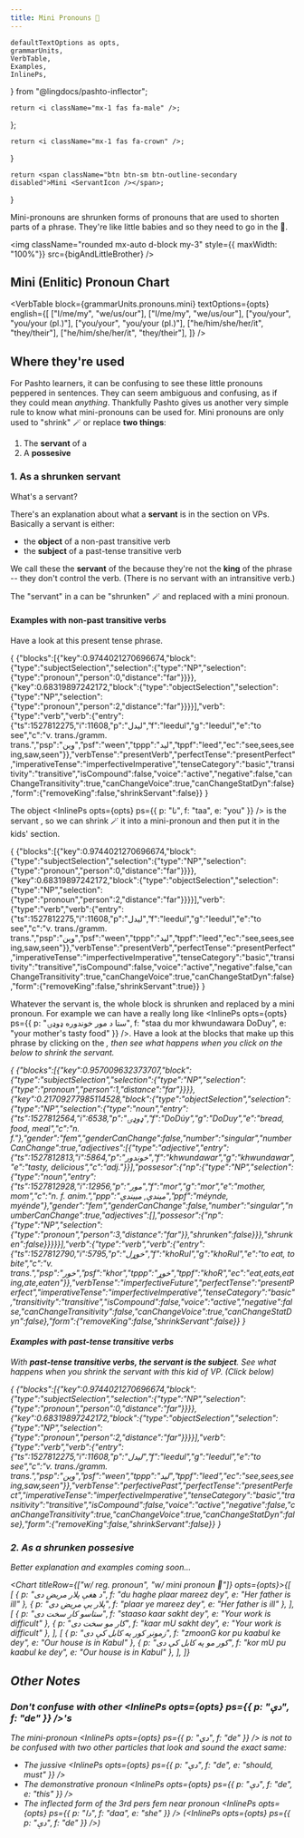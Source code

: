 ```yaml
---
title: Mini Pronouns 👶
---
```


<!-- 

Copyright (c) 2021 lingdocs.com 

The content of the chapters/book is licensed by a
Attribution-ShareAlike 4.0 International License (CC BY-SA 4.0)
https://creativecommons.org/licenses/by-sa/4.0/
https://creativecommons.org/licenses/by-sa/4.0/legalcode
    
-->

    defaultTextOptions as opts,
    grammarUnits,
    VerbTable,
    Examples,
    InlinePs,
} from "@lingdocs/pashto-inflector";

    return <i className="mx-1 fas fa-male" />;
};

    return <i className="mx-1 fas fa-crown" />;
}

    return <span className="btn btn-sm btn-outline-secondary disabled">Mini <ServantIcon /></span>;
}

Mini-pronouns are shrunken forms of pronouns that are used to shorten parts of a phrase. They're like little babies and so they need to go in the <KidsSection /> 👶.

<img className="rounded mx-auto d-block my-3" style={{ maxWidth: "100%"}} src={bigAndLittleBrother} />

## Mini (Enlitic) Pronoun Chart

<VerbTable
    block={grammarUnits.pronouns.mini}
    textOptions={opts}
    english={[
        ["I/me/my", "we/us/our"],
        ["I/me/my", "we/us/our"],
        ["you/your", "you/your (pl.)"],
        ["you/your", "you/your (pl.)"],
        ["he/him/she/her/it", "they/their"],
        ["he/him/she/her/it", "they/their"],
    ]}
/>

## Where they're used

For Pashto learners, it can be confusing to see these little pronouns peppered in sentences. They can seem ambiguous and confusing, as if they could mean *anything*. Thankfully Pashto gives us another very simple rule to know what mini-pronouns can be used for. Mini pronouns are only used to "shrink" 🪄 or replace **two things**:

1. The **servant** <ServantIcon /> of a <VP />
3. A **possesive**

### 1. As a shrunken servant

<div className="alert alert-info" role="alert">

What's a servant?

There's an explanation about what a <strong>servant</strong> <ServantIcon /> is in the section on <Link to="/phrase-structure/vp/#2-with-non-past-transitive-verbs-">VPs</Link>. Basically a servant is either:

- the **object** <NP /> of a non-past transitive verb
- the **subject** <NP /> of a past-tense transitive verb

We call these the **servant** <ServantIcon /> of the <VP /> because they're not the **king** <KingIcon /> of the phrase -- they don't control the verb. (There is no servant with an intransitive verb.)

</div>

The "servant" <NP /> in a <VP /> can be "shrunken" 🪄 and replaced with a mini pronoun.

#### Examples with non-past transitive verbs

Have a look at this present tense phrase.

<EditableVPEx opts={opts} formChoice>{
    {"blocks":[{"key":0.9744021270696674,"block":{"type":"subjectSelection","selection":{"type":"NP","selection":{"type":"pronoun","person":0,"distance":"far"}}}},{"key":0.68319897242172,"block":{"type":"objectSelection","selection":{"type":"NP","selection":{"type":"pronoun","person":2,"distance":"far"}}}}],"verb":{"type":"verb","verb":{"entry":{"ts":1527812275,"i":11608,"p":"لیدل","f":"leedul","g":"leedul","e":"to see","c":"v. trans./gramm. trans.","psp":"وین","psf":"ween","tppp":"لید","tppf":"leed","ec":"see,sees,seeing,saw,seen"}},"verbTense":"presentVerb","perfectTense":"presentPerfect","imperativeTense":"imperfectiveImperative","tenseCategory":"basic","transitivity":"transitive","isCompound":false,"voice":"active","negative":false,"canChangeTransitivity":true,"canChangeVoice":true,"canChangeStatDyn":false},"form":{"removeKing":false,"shrinkServant":false}}
}</EditableVPEx>

The object <NP /> <InlinePs opts={opts} ps={{ p: "تا", f: "taa", e: "you" }} /> is the servant <ServantIcon />, so we can shrink 🪄 it into a mini-pronoun and then put it in the <Link to="/phrase-structure/kids-section">kids' section</Link>.

<EditableVPEx opts={opts} formChoice>{
    {"blocks":[{"key":0.9744021270696674,"block":{"type":"subjectSelection","selection":{"type":"NP","selection":{"type":"pronoun","person":0,"distance":"far"}}}},{"key":0.68319897242172,"block":{"type":"objectSelection","selection":{"type":"NP","selection":{"type":"pronoun","person":2,"distance":"far"}}}}],"verb":{"type":"verb","verb":{"entry":{"ts":1527812275,"i":11608,"p":"لیدل","f":"leedul","g":"leedul","e":"to see","c":"v. trans./gramm. trans.","psp":"وین","psf":"ween","tppp":"لید","tppf":"leed","ec":"see,sees,seeing,saw,seen"}},"verbTense":"presentVerb","perfectTense":"presentPerfect","imperativeTense":"imperfectiveImperative","tenseCategory":"basic","transitivity":"transitive","isCompound":false,"voice":"active","negative":false,"canChangeTransitivity":true,"canChangeVoice":true,"canChangeStatDyn":false},"form":{"removeKing":false,"shrinkServant":true}}
}</EditableVPEx>

Whatever the servant <NP /> is, the whole block is shrunken and replaced by a mini pronoun. For example we can have a really long <NP /> like <InlinePs opts={opts} ps={{ p: "ستا د مور خوندوره ډوډۍ", f: "staa du mor khwundawara DoDuy", e: "your mother's tasty food" }} />. Have a look at the blocks that make up this phrase by clicking on the <i className="fas fa-cubes" />, then see what happens when you click on the <MiniButton /> below to shrink the servant.

<EditableVPEx opts={opts} formChoice>{
    {"blocks":[{"key":0.957009632373707,"block":{"type":"subjectSelection","selection":{"type":"NP","selection":{"type":"pronoun","person":1,"distance":"far"}}}},{"key":0.21709277985114528,"block":{"type":"objectSelection","selection":{"type":"NP","selection":{"type":"noun","entry":{"ts":1527812564,"i":6538,"p":"ډوډۍ","f":"DoDúy","g":"DoDuy","e":"bread, food, meal","c":"n. f."},"gender":"fem","genderCanChange":false,"number":"singular","numberCanChange":true,"adjectives":[{"type":"adjective","entry":{"ts":1527812813,"i":5864,"p":"خوندور","f":"khwundawar","g":"khwundawar","e":"tasty, delicious","c":"adj."}}],"possesor":{"np":{"type":"NP","selection":{"type":"noun","entry":{"ts":1527812928,"i":12956,"p":"مور","f":"mor","g":"mor","e":"mother, mom","c":"n. f. anim.","ppp":"میندې, میېندې","ppf":"méynde, myénde"},"gender":"fem","genderCanChange":false,"number":"singular","numberCanChange":true,"adjectives":[],"possesor":{"np":{"type":"NP","selection":{"type":"pronoun","person":3,"distance":"far"}},"shrunken":false}}},"shrunken":false}}}}}],"verb":{"type":"verb","verb":{"entry":{"ts":1527812790,"i":5795,"p":"خوړل","f":"khoRul","g":"khoRul","e":"to eat, to bite","c":"v. trans.","psp":"خور","psf":"khor","tppp":"خوړ","tppf":"khoR","ec":"eat,eats,eating,ate,eaten"}},"verbTense":"imperfectiveFuture","perfectTense":"presentPerfect","imperativeTense":"imperfectiveImperative","tenseCategory":"basic","transitivity":"transitive","isCompound":false,"voice":"active","negative":false,"canChangeTransitivity":false,"canChangeVoice":true,"canChangeStatDyn":false},"form":{"removeKing":false,"shrinkServant":false}}
}</EditableVPEx>

#### Examples with past-tense transitive verbs

With **past-tense transitive verbs, the servant <ServantIcon /> is the subject**. See what happens when you shrink the servant with this kid of VP. (Click <MiniButton /> below) 

<EditableVPEx opts={opts} formChoice>{
    {"blocks":[{"key":0.9744021270696674,"block":{"type":"subjectSelection","selection":{"type":"NP","selection":{"type":"pronoun","person":0,"distance":"far"}}}},{"key":0.68319897242172,"block":{"type":"objectSelection","selection":{"type":"NP","selection":{"type":"pronoun","person":2,"distance":"far"}}}}],"verb":{"type":"verb","verb":{"entry":{"ts":1527812275,"i":11608,"p":"لیدل","f":"leedul","g":"leedul","e":"to see","c":"v. trans./gramm. trans.","psp":"وین","psf":"ween","tppp":"لید","tppf":"leed","ec":"see,sees,seeing,saw,seen"}},"verbTense":"perfectivePast","perfectTense":"presentPerfect","imperativeTense":"imperfectiveImperative","tenseCategory":"basic","transitivity":"transitive","isCompound":false,"voice":"active","negative":false,"canChangeTransitivity":true,"canChangeVoice":true,"canChangeStatDyn":false},"form":{"removeKing":false,"shrinkServant":false}}
}</EditableVPEx>

### 2. As a shrunken possesive

Better explanation and examples coming soon...

<Chart titleRow={["w/ reg. pronoun", "w/ mini pronoun 👶"]} opts={opts}>{[
    [
        { p: "د هغې پلار مریض دی", f: "du haghe plaar mareez dey", e: "Her father is ill" },
        { p: "پلار یې مریض دی", f: "plaar ye mareez dey", e: "Her father is ill" },
    ],
    [
        { p: "ستاسو کار سخت دی", f: "staaso kaar sakht dey", e: "Your work is difficult" },
        { p: "کار مو سخت دی", f: "kaar mU sakht dey", e: "Your work is difficult" },
    ],
    [
        { p: "زمونږ کور په کابل کې دی", f: "zmoonG kor pu kaabul ke dey", e: "Our house is in Kabul" },
        { p: "کور مو په کابل کې دی", f: "kor mU pu kaabul ke dey", e: "Our house is in Kabul" },
    ],
]}</Chart>

## Other Notes

### Don't confuse with other <InlinePs opts={opts} ps={{ p: "دې", f: "de" }} />'s

The mini-pronoun <InlinePs opts={opts} ps={{ p: "دې", f: "de" }} /> is not to be confused with two other particles that look and sound the exact same:

 - The jussive <InlinePs opts={opts} ps={{ p: "دې", f: "de", e: "should, must" }} />
 - The demonstrative pronoun <InlinePs opts={opts} ps={{ p: "دې", f: "de", e: "this" }} />
 - The inflected form of the 3rd pers fem near pronoun <InlinePs opts={opts} ps={{ p: "دا", f: "daa", e: "she" }} /> (<InlinePs opts={opts} ps={{ p: "دې", f: "de" }} />)

<!-- ### Mini-pronouns are used an order

THIS SEEMS TO BE WRONG / NOT ALWAYS TRUE

Sometimes **you might see two mini pronouns right next to each other** because one is being used as a possesive and the other is being used for a subject or object. When this happens, the pronouns are ordered by person: 1st, 2nd, then 3rd.

For example:

<Examples opts={opts}>{[
    { p: "پیغام مې دې واورېده", f: "peyghaam me de wáawredu", e: "I heard your message" },
    { p: "پیغام دې مې واورېده❌ ", f: "peyghaam de me wáawredu ❌", e: "I heard your message" },
]}</Examples>

With this sentence there's some ambiguity as to which pronoun is used for what. Is the <InlinePs opts={opts} ps={{ p: "مې", f: "me" }} /> the subject? Or the possesive pronoun? It could be both, and the sentence could mean "I heard your message" *or* "You heard my message." But usually when people make sentences like this, it will be obvious from context.

### Mini-pronouns go outside of sandwiches

Mini prounouns **can't go inside sandwiches**. They can only go *after* the end of a sandwich.

<Examples opts={opts}>{psmd([
    { p: "❌ زه **دفتر *یې* ته** ځم", f: "❌ zu **dăftar *ye* ta** dzum", e: "I'm going **to *his* office**" },
    { p: "زه **دفتر ته *یې*** ځم", f: "zu **dăftar ta *ye*** dzum", e: "I'm going **to *his* office**" },
    { p: "**له پلار *مې* سره** خبرې کوي❌ ", f: "**la plaar *me* sara** khabure kawee ❌", e: "He is talking **with *my* father**" },
    { p: "**له پلار سره *مې*** خبرې کوي", f: "**la plaar sara *me*** khabure kawee", e: "He is talking **with *my* father**" },
])}</Examples> -->
